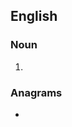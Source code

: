 {{also|exa-meters}}

==English==

===Noun===
{{head|en|noun plural form}}

# {{plural of|exameter|lang=en}}

===Anagrams===
* {{l|en|exametres}}